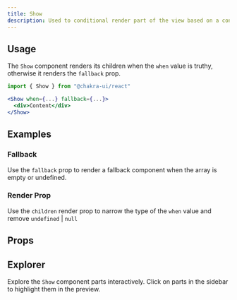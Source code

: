 ```yaml
---
title: Show
description: Used to conditional render part of the view based on a condition.
---
```


<ExampleTabs name="show-basic" />

## Usage

The `Show` component renders its children when the `when` value is truthy,
otherwise it renders the `fallback` prop.

```jsx
import { Show } from "@chakra-ui/react"
```

```jsx
<Show when={...} fallback={...}>
  <div>Content</div>
</Show>
```

## Examples

### Fallback

Use the `fallback` prop to render a fallback component when the array is empty
or undefined.

<ExampleTabs name="show-with-fallback" />

### Render Prop

Use the `children` render prop to narrow the type of the `when` value and remove
`undefined` | `null`

<ExampleTabs name="show-with-render-prop" />

## Props

<PropTable component="Show" part="Show" />

## Explorer

Explore the `Show` component parts interactively. Click on parts in the sidebar
to highlight them in the preview.

<Explorer name="show-basic" />
